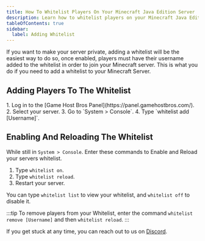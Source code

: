 ---
title: How To Whitelist Players On Your Minecraft Java Edition Server
description: Learn how to whitelist players on your Minecraft Java Edition Server
tableOfContents: true
sidebar:
  label: Adding Whitelist
---

If you want to make your server private, adding a whitelist will be the easiest way to do so, once enabled, players must have their username added to the whitelist in order to join your Minecraft server. This is what you do if you need to add a whitelist to your Minecraft Server.

## Adding Players To The Whitelist

<Steps>
  1. Log in to the [Game Host Bros Panel](https://panel.gamehostbros.com/).
  2. Select your server.
  3. Go to `System > Console`.
  4. Type `whitelist add [Username]`.
</Steps>

## Enabling And Reloading The Whitelist

While still in `System > Console`. Enter these commands to Enable and Reload your servers whitelist.
<Steps>
  1. Type `whitelist on`.
  2. Type `whitelist reload`.
  3. Restart your server.
</Steps>

You can type `whitelist list` to view your whitelist, and `whitelist off` to disable it.

:::tip
To remove players from your Whitelist, enter the command `whitelist remove [Username]` and then `whitelist reload`.
:::

If you get stuck at any time, you can reach out to us on [Discord](https://discord.gg/FN4XgbAwzr).
